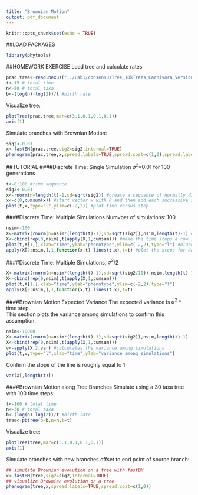 ```yaml
---
title: "Brownian Motion"
output: pdf_document
---
```


```r
knitr::opts_chunk$set(echo = TRUE)
```
##LOAD PACKAGES
```r
library(phytools)
```

##HOMEWORK EXERCISE
Load tree and calculate rates
```r
prac.tree<-read.nexus("../Lab1/consensusTree_10kTrees_Carnivora_Version1.nex") #load tree
t<-15 # total time
n<-50 # total taxa
b<-(log(n)-log(2))/t #birth rate
```

Visualize tree:
```r
plotTree(prac.tree,mar=c(3.1,0.1,0.1,0.1))
axis(1)
```

Simulate branches with Brownian Motion:
```r
sig2<-0.01
x<-fastBM(prac.tree,sig2=sig2,internal=TRUE)
phenogram(prac.tree,x,spread.labels=TRUE,spread.cost=c(1,0),spread.labels=TRUE,fsize = 0.25)
```

##TUTORIAL
####Discrete Time: Single Simulation
$\sigma^2$=0.01 for 100 generations

```r
t<-0:100 #time sequence
sig2<-0.01
x<-rnorm(n=length(t)-1,sd=sqrt(sig2)) #create a sequence of normally distributed numbers with a standard deviation of signma
x<-c(0,cumsum(x)) #start vector x with 0 and then add each successive step to get the new position
plot(t,x,type="l",ylim=c(-2,2)) #plot time versus step
```

####Discrete Time: Multiple Simulations
Numvber of simulations: 100

```r
nsim<-100
X<-matrix(rnorm(n=nsim*(length(t)-1),sd=sqrt(sig2)),nsim,length(t)-1) #create a matrix of simulation steps
X<-cbind(rep(0,nsim),t(apply(X,1,cumsum))) #make the time steps a row in the matrix
plot(t,X[1,],xlab="time",ylab="phenotype",ylim=c(-2,2),type="l") #blank plot
apply(X[2:nsim,],1,function(x,t) lines(t,x),t=t) #plot the steps for each simulation over time
```

####Discrete Time: Multiple Simulations, $\sigma^2$/2
```r
X<-matrix(rnorm(n=nsim*(length(t)-1),sd=sqrt(sig2/10)),nsim,length(t)-1)
X<-cbind(rep(0,nsim),t(apply(X,1,cumsum)))
plot(t,X[1,],xlab="time",ylab="phenotype",ylim=c(-2,2),type="l")
apply(X[2:nsim,],1,function(x,t) lines(t,x),t=t)
```

####Brownian Motion Expected Variance
The expected variance is $\sigma^2$ * time step.  
This section plots the variance among simulations to confirm this assumption.
```r
nsim<-10000
X<-matrix(rnorm(n=nsim*(length(t)-1),sd=sqrt(sig2)),nsim,length(t)-1)
X<-cbind(rep(0,nsim),t(apply(X,1,cumsum)))
v<-apply(X,2,var) #calculates the variance among simulations
plot(t,v,type="l",xlab="time",ylab="variance among simulations")
```

Confirm the slope of the line is roughly equal to 1:
```r
var(X[,length(t)])
```

####Brownian Motion along Tree Branches
Simulate using a 30 taxa tree with 100 time steps:
```r
t<-100 # total time
n<-30 # total taxa
b<-(log(n)-log(2))/t #birth rate
tree<-pbtree(b=b,n=n,t=t)
```

Visualize tree:
```r
plotTree(tree,mar=c(3.1,0.1,0.1,0.1))
axis(1)
```

Simulate branches with new branches offset to end point of source branch:
```r
## simulate Brownian evolution on a tree with fastBM
x<-fastBM(tree,sig2=sig2,internal=TRUE)
## visualize Brownian evolution on a tree
phenogram(tree,x,spread.labels=TRUE,spread.cost=c(1,0))
```


